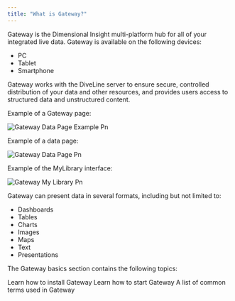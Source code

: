 ```yaml
---
title: "What is Gateway?"
---
```


Gateway is the Dimensional Insight multi-platform hub for all of your integrated live data. Gateway is available on the following devices:

- PC
- Tablet
- Smartphone

Gateway works with the DiveLine server to ensure secure, controlled distribution of your data and other resources, and provides users access to structured data and unstructured content.

Example of a Gateway page:

![Gateway Data Page Example Pn](/images/gateway-screenshots/gateway-data-page-example.png)

Example of a data page:

![Gateway Data Page Pn](/images/gateway-screenshots/gateway-data-page.png)

Example of the MyLibrary interface:

![Gateway My Library Pn](/images/gateway-screenshots/gateway-my-library.png)

Gateway can present data in several formats, including but not limited to:

- Dashboards
- Tables
- Charts
- Images
- Maps
- Text
- Presentations

The Gateway basics section contains the following topics:

<Card title="Installing Gateway" icon="key" href="installing-gateway">
  Learn how to install Gateway
</Card>

<Card title="Starting Gateway" icon="play">
  Learn how to start Gateway
</Card>

<Card title="Gateway Terminology" icon="book">
  A list of common terms used in Gateway
</Card>